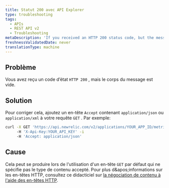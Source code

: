```yaml
---
title: Statut 200 avec API Explorer
type: troubleshooting
tags:
  - APIs
  - REST API v2
  - Troubleshooting
metaDescription: 'If you received an HTTP 200 status code, but the message body is empty, make sure you have specified an Accept header in your GET request.'
freshnessValidatedDate: never
translationType: machine
---
```


## Problème

Vous avez reçu un code d’état `HTTP 200` , mais le corps du message est vide.

## Solution

Pour corriger cela, ajoutez un en-tête `Accept` contenant `application/json` ou `application/xml` à votre requête `GET` . Par exemple:

```sh
curl -X GET 'https://api.newrelic.com/v2/applications/YOUR_APP_ID/metrics/data.json'
     -H 'X-Api-Key:YOUR_API_KEY' -i
     -H 'Accept: application/json'
```

## Cause

Cela peut se produire lors de l'utilisation d'un en-tête `GET` par défaut qui ne spécifie pas le type de contenu accepté. Pour plus d&amp;apos;informations sur les en-têtes HTTP, consultez ce didacticiel sur [la négociation de contenu à l'aide des en-têtes HTTP](https://restfulapi.net/content-negotiation/).